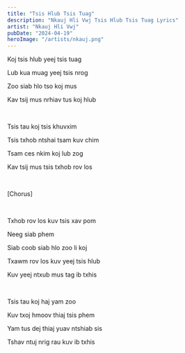 ```yaml
---
title: "Tsis Hlub Tsis Tuag"
description: "Nkauj Hli Vwj Tsis Hlub Tsis Tuag Lyrics"
artist: "Nkauj Hli Vwj"
pubDate: "2024-04-19"
heroImage: "/artists/nkauj.png"
---
```


Koj tsis hlub yeej tsis tuag

Lub kua muag yeej tsis nrog

Zoo siab hlo tso koj mus

Kav tsij mus nrhiav tus koj hlub

<br />

Tsis tau koj tsis khuvxim

Tsis txhob ntshai tsam kuv chim

Tsam ces nkim koj lub zog

Kav tsij mus tsis txhob rov los

<br />

[Chorus]

<br />

Txhob rov los kuv tsis xav pom

Neeg siab phem

Siab coob siab hlo zoo li koj

Txawm rov los kuv yeej tsis hlub

Kuv yeej ntxub mus tag ib txhis

<br />

Tsis tau koj haj yam zoo

Kuv txoj hmoov thiaj tsis phem

Yam tus dej thiaj yuav ntshiab sis

Tshav ntuj nrig rau kuv ib txhis
